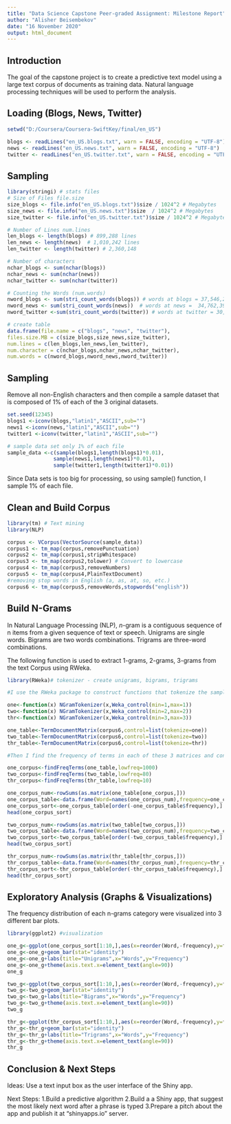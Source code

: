 ---
title: "Data Science Capstone Peer-graded Assignment: Milestone Report"
author: "Alisher Beisembekov"
date: "16 November 2020"
output: html_document
---
## Introduction

The goal of the capstone project is to create a predictive text model using a large text corpus of documents as training data. Natural language processing techniques will be used to perform the analysis.

## Loading (Blogs, News, Twitter)
```{r}
setwd("D:/Coursera/Coursera-SwiftKey/final/en_US")

blogs <- readLines("en_US.blogs.txt", warn = FALSE, encoding = "UTF-8")
news <- readLines("en_US.news.txt", warn = FALSE, encoding = "UTF-8")
twitter <- readLines("en_US.twitter.txt", warn = FALSE, encoding = "UTF-8")
```

## Sampling
```{r, echo=TRUE}
library(stringi) # stats files
# Size of Files file.size
size_blogs <- file.info("en_US.blogs.txt")$size / 1024^2 # Megabytes
size_news <- file.info("en_US.news.txt")$size  / 1024^2 # Megabytes
size_twitter <- file.info("en_US.twitter.txt")$size / 1024^2 # Megabytes

# Number of Lines num.lines
len_blogs <- length(blogs) # 899,288 lines
len_news <- length(news)  # 1,010,242 lines
len_twitter <- length(twitter) # 2,360,148

# Number of characters
nchar_blogs <- sum(nchar(blogs))
nchar_news <- sum(nchar(news))
nchar_twitter <- sum(nchar(twitter))

# Counting the Words (num.words)
nword_blogs <- sum(stri_count_words(blogs)) # words at blogs = 37,546,246
nword_news <- sum(stri_count_words(news))  # words at news =  34,762,395
nword_twitter <-sum(stri_count_words(twitter)) # words at twitter = 30,093,410

# create table 
data.frame(file.name = c("blogs", "news", "twitter"),
files.size.MB = c(size_blogs,size_news,size_twitter),
num.lines = c(len_blogs,len_news,len_twitter),
num.character = c(nchar_blogs,nchar_news,nchar_twitter),
num.words = c(nword_blogs,nword_news,nword_twitter))
```

## Sampling
Remove all non-English characters and then compile a sample dataset that is composed of 1% of each of the 3 original datasets.
```{r}
set.seed(12345)
blogs1 <-iconv(blogs,"latin1","ASCII",sub="")
news1 <-iconv(news,"latin1","ASCII",sub="")
twitter1 <-iconv(twitter,"latin1","ASCII",sub="")

# sample data set only 1% of each file
sample_data <-c(sample(blogs1,length(blogs1)*0.01),
               sample(news1,length(news1)*0.01),
               sample(twitter1,length(twitter1)*0.01))
```

Since Data sets is too big for processing, so using sample() function, I sample 1% of each file.

## Clean and Build Corpus
```{r, echo=TRUE}
library(tm) # Text mining
library(NLP)

corpus <- VCorpus(VectorSource(sample_data))
corpus1 <- tm_map(corpus,removePunctuation)
corpus2 <- tm_map(corpus1,stripWhitespace)
corpus3 <- tm_map(corpus2,tolower) # Convert to lowercase
corpus4 <- tm_map(corpus3,removeNumbers)
corpus5 <- tm_map(corpus4,PlainTextDocument)
#removing stop words in English (a, as, at, so, etc.)
corpus6 <- tm_map(corpus5,removeWords,stopwords("english")) 
```

## Build N-Grams 
In Natural Language Processing (NLP),  *n*-gram is a contiguous sequence of n items from a given sequence of text or speech. Unigrams are single words. Bigrams are two words combinations. Trigrams are three-word combinations.

The following function is used to extract 1-grams, 2-grams, 3-grams from the text Corpus using RWeka.

```{r, echo=TRUE}
library(RWeka)# tokenizer - create unigrams, bigrams, trigrams

#I use the RWeka package to construct functions that tokenize the sample and construct matrices of uniqrams, bigrams, and trigrams.

one<-function(x) NGramTokenizer(x,Weka_control(min=1,max=1))
two<-function(x) NGramTokenizer(x,Weka_control(min=2,max=2))
thr<-function(x) NGramTokenizer(x,Weka_control(min=3,max=3))

one_table<-TermDocumentMatrix(corpus6,control=list(tokenize=one))
two_table<-TermDocumentMatrix(corpus6,control=list(tokenize=two))
thr_table<-TermDocumentMatrix(corpus6,control=list(tokenize=thr))

#Then I find the frequency of terms in each of these 3 matrices and construct dataframes of these frequencies.

one_corpus<-findFreqTerms(one_table,lowfreq=1000)
two_corpus<-findFreqTerms(two_table,lowfreq=80)
thr_corpus<-findFreqTerms(thr_table,lowfreq=10)

one_corpus_num<-rowSums(as.matrix(one_table[one_corpus,]))
one_corpus_table<-data.frame(Word=names(one_corpus_num),frequency=one_corpus_num)
one_corpus_sort<-one_corpus_table[order(-one_corpus_table$frequency),]
head(one_corpus_sort)

two_corpus_num<-rowSums(as.matrix(two_table[two_corpus,]))
two_corpus_table<-data.frame(Word=names(two_corpus_num),frequency=two_corpus_num)
two_corpus_sort<-two_corpus_table[order(-two_corpus_table$frequency),]
head(two_corpus_sort)

thr_corpus_num<-rowSums(as.matrix(thr_table[thr_corpus,]))
thr_corpus_table<-data.frame(Word=names(thr_corpus_num),frequency=thr_corpus_num)
thr_corpus_sort<-thr_corpus_table[order(-thr_corpus_table$frequency),]
head(thr_corpus_sort)
```


## Exploratory Analysis (Graphs & Visualizations)
The frequency distribution of each n-grams category were visualized into 3 different bar plots. 
```{r, echo=TRUE}
library(ggplot2) #visualization

one_g<-ggplot(one_corpus_sort[1:10,],aes(x=reorder(Word,-frequency),y=frequency,fill=frequency))
one_g<-one_g+geom_bar(stat="identity")
one_g<-one_g+labs(title="Unigrams",x="Words",y="Frequency")
one_g<-one_g+theme(axis.text.x=element_text(angle=90))
one_g

two_g<-ggplot(two_corpus_sort[1:10,],aes(x=reorder(Word,-frequency),y=frequency,fill=frequency))
two_g<-two_g+geom_bar(stat="identity")
two_g<-two_g+labs(title="Bigrams",x="Words",y="Frequency")
two_g<-two_g+theme(axis.text.x=element_text(angle=90))
two_g

thr_g<-ggplot(thr_corpus_sort[1:10,],aes(x=reorder(Word,-frequency),y=frequency,fill=frequency))
thr_g<-thr_g+geom_bar(stat="identity")
thr_g<-thr_g+labs(title="Trigrams",x="Words",y="Frequency")
thr_g<-thr_g+theme(axis.text.x=element_text(angle=90))
thr_g
```

## Conclusion & Next Steps
Ideas: Use a text input box as the user interface of the Shiny app. 

Next Steps:
1.Build a predictive algorithm 
2.Build a a Shiny app, that suggest the most likely next word after a phrase is typed
3.Prepare a pitch about the app and publish it at "shinyapps.io" server.












